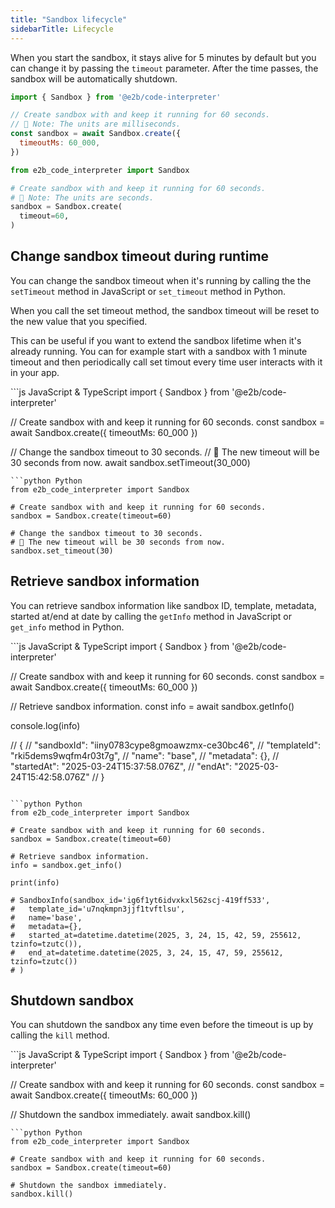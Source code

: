 ---
title: "Sandbox lifecycle"
sidebarTitle: Lifecycle
---

When you start the sandbox, it stays alive for 5 minutes by default but you can change it by passing the `timeout` parameter.
After the time passes, the sandbox will be automatically shutdown.
<CodeGroup>
```js JavaScript & TypeScript highlight={6}
import { Sandbox } from '@e2b/code-interpreter'

// Create sandbox with and keep it running for 60 seconds.
// 🚨 Note: The units are milliseconds.
const sandbox = await Sandbox.create({
  timeoutMs: 60_000,
})
```
```python Python highlight={6}
from e2b_code_interpreter import Sandbox

# Create sandbox with and keep it running for 60 seconds.
# 🚨 Note: The units are seconds.
sandbox = Sandbox.create(
  timeout=60,
)
```
</CodeGroup>


## Change sandbox timeout during runtime

You can change the sandbox timeout when it's running by calling the the `setTimeout` method in JavaScript or `set_timeout` method in Python.

When you call the set timeout method, the sandbox timeout will be reset to the new value that you specified.

This can be useful if you want to extend the sandbox lifetime when it's already running.
You can for example start with a sandbox with 1 minute timeout and then periodically call set timout every time user interacts with it in your app.

<CodeGroup>
```js JavaScript & TypeScript
import { Sandbox } from '@e2b/code-interpreter'

// Create sandbox with and keep it running for 60 seconds.
const sandbox = await Sandbox.create({ timeoutMs: 60_000 })

// Change the sandbox timeout to 30 seconds.
// 🚨 The new timeout will be 30 seconds from now.
await sandbox.setTimeout(30_000)
```
```python Python
from e2b_code_interpreter import Sandbox

# Create sandbox with and keep it running for 60 seconds.
sandbox = Sandbox.create(timeout=60)

# Change the sandbox timeout to 30 seconds.
# 🚨 The new timeout will be 30 seconds from now.
sandbox.set_timeout(30)
```
</CodeGroup>

## Retrieve sandbox information

You can retrieve sandbox information like sandbox ID, template, metadata, started at/end at date by calling the `getInfo` method in JavaScript or `get_info` method in Python.

<CodeGroup>
```js JavaScript & TypeScript
import { Sandbox } from '@e2b/code-interpreter'

// Create sandbox with and keep it running for 60 seconds.
const sandbox = await Sandbox.create({ timeoutMs: 60_000 })

// Retrieve sandbox information.
const info = await sandbox.getInfo()

console.log(info)

// {
//   "sandboxId": "iiny0783cype8gmoawzmx-ce30bc46",
//   "templateId": "rki5dems9wqfm4r03t7g",
//   "name": "base",
//   "metadata": {},
//   "startedAt": "2025-03-24T15:37:58.076Z",
//   "endAt": "2025-03-24T15:42:58.076Z"
// }
```

```python Python
from e2b_code_interpreter import Sandbox

# Create sandbox with and keep it running for 60 seconds.
sandbox = Sandbox.create(timeout=60)

# Retrieve sandbox information.
info = sandbox.get_info()

print(info)

# SandboxInfo(sandbox_id='ig6f1yt6idvxkxl562scj-419ff533',
#   template_id='u7nqkmpn3jjf1tvftlsu',
#   name='base',
#   metadata={},
#   started_at=datetime.datetime(2025, 3, 24, 15, 42, 59, 255612, tzinfo=tzutc()),
#   end_at=datetime.datetime(2025, 3, 24, 15, 47, 59, 255612, tzinfo=tzutc())
# )
```
</CodeGroup>

## Shutdown sandbox

You can shutdown the sandbox any time even before the timeout is up by calling the `kill` method.

<CodeGroup>
```js JavaScript & TypeScript
import { Sandbox } from '@e2b/code-interpreter'

// Create sandbox with and keep it running for 60 seconds.
const sandbox = await Sandbox.create({ timeoutMs: 60_000 })

// Shutdown the sandbox immediately.
await sandbox.kill()
```
```python Python
from e2b_code_interpreter import Sandbox

# Create sandbox with and keep it running for 60 seconds.
sandbox = Sandbox.create(timeout=60)

# Shutdown the sandbox immediately.
sandbox.kill()
```
</CodeGroup>
